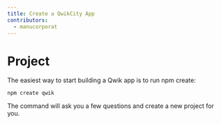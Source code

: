```yaml
---
title: Create a QwikCity App
contributors:
  - manucorporat
---
```


# Project

The easiest way to start building a Qwik app is to run npm create:

```
npm create qwik
```

The command will ask you a few questions and create a new project for you.
